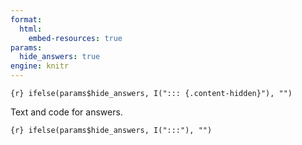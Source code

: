```yaml
---
format:
  html:
    embed-resources: true
params:
  hide_answers: true
engine: knitr
---
```


`{r} ifelse(params$hide_answers, I("::: {.content-hidden}"), "")`

Text and code for answers.

`{r} ifelse(params$hide_answers, I(":::"), "")`
